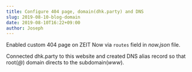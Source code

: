 ```yaml
---
title: Configure 404 page, domain(dhk.party) and DNS
slug: 2019-08-10-blog-domain
date: 2019-08-10T16:22+09:00
author: Joseph
---
```


Enabled custom 404 page on ZEIT Now via `routes` field in _now.json_ file.

Connected dhk.party to this website and created DNS alias record so that
root(_@_) domain directs to the subdomain(_www_).